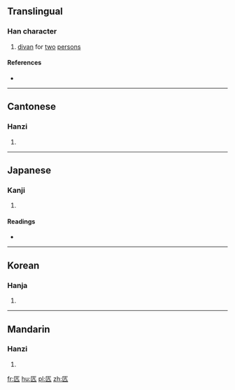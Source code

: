 ==Translingual==

===Han character===
{{Han char|rn=22|rad=匚|as=04|sn=6|four=7171<sub>1</sub>|canj=尸卜竹弓 (SYHN)|ids=⿷[[匚]][[亢]]}}

# [[divan]] for [[two]] [[person]]s

====References====
* {{Han ref|kx=0153.200|dkj=02603|dj=0345.090|hdz=10084.060|uh=531F|ud=21279|bh=C9C2|bd=51650}}

----

==Cantonese==

===Hanzi===
{{yue-hanzi|jyut=kong3|y=kong3}}

# {{defn|lang=yue|sort=匚04}}

----

==Japanese==

===Kanji===
{{ja-kanji|grade=|rs=匚04}}

# {{defn|lang=ja|sort=匚04}}

====Readings====
* {{ja-readings|on=[[こう]] (kō)|kun=}}

----

==Korean==

===Hanja===
{{ko-hanja|hangeul=강|rv=gang|mr=kang}}

# {{defn|lang=ko|sort=匚04}}

----

==Mandarin==

===Hanzi===
{{cmn-hanzi|pin=[[kàng]] ([[kang4]])|wg=k'ang<sup>4</sup>}}

# {{defn|lang=cmn|sort=匚04}}

[[fr:匟]]
[[hu:匟]]
[[pl:匟]]
[[zh:匟]]